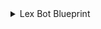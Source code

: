 <details>
<summary>Lex Bot Blueprint</summary>

```json showLineNumbers
{
  "identifier": "lexBot",
  "description": "This blueprint represents an AWS Lex Bot in our software catalog",
  "title": "Lex Bot",
  "icon": "AWS",
  "schema": {
    "properties": {
      "link": {
        "type": "string",
        "format": "url",
        "title": "Link"
      },
      "arn": {
        "type": "string",
        "title": "ARN"
      },
      "role": {
        "type": "string",
        "title": "Role ARN"
      },
      "name": {
        "type": "string",
        "title": "Name"
      },
      "idleSessionTTLInSeconds": {
        "type": "number",
        "title": "Idle Session TTL In Seconds"
      },
      "dataPrivacy": {
        "type": "object",
        "title": "Data Privacy",
        "properties": {
          "childDirected": {
            "type": "boolean",
            "title": "Child Directed"
          }
        }
      },
      "kind": {
        "type": "string",
        "title": "Kind"
      },
      "region": {
        "type": "string",
        "title": "Region"
      }
    },
    "required": []
  },
  "mirrorProperties": {},
  "calculationProperties": {},
  "aggregationProperties": {},
  "relations": {
    "account": {
      "title": "Account",
      "target": "awsAccount",
      "required": true,
      "many": false
    }
  }
}
```

</details>
